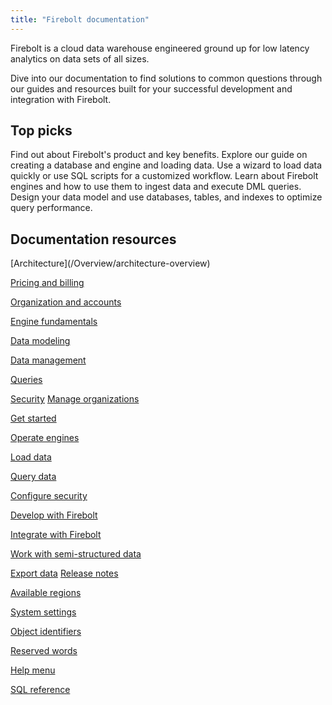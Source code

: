 ```yaml
---
title: "Firebolt documentation"
---
```


Firebolt is a cloud data warehouse engineered ground up for low latency analytics on data sets of all sizes.

Dive into our documentation to find solutions to common questions through our guides and resources built for your successful development and integration with Firebolt.

## Top picks

<CardGroup cols={3}>
<Card title="What is Firebolt?" href="/product/index">
Find out about Firebolt's product and key benefits.
</Card>
<Card title="Get started" href="/Guides/getting-started/index">
Explore our guide on creating a database and engine and loading data.
</Card>
<Card title="Load data" href="/Guides/loading-data/loading-data">
Use a wizard to load data quickly or use SQL scripts for a customized workflow.
</Card>
<Card title="Engine fundamentals" href="/Overview/engine-fundamentals">
Learn about Firebolt engines and how to use them to ingest data and execute DML queries.
</Card>
<Card title="Data modeling" href="/Overview/indexes/using-indexes">
Design your data model and use databases, tables, and indexes to optimize query performance.
</Card>
</CardGroup>

## Documentation resources

<CardGroup cols={3}>
<Card title="Overview">
[Architecture](/Overview/architecture-overview)

[Pricing and billing](/Overview/billing/index)

[Organization and accounts](/Overview/organizations-accounts)

[Engine fundamentals](/Overview/engine-fundamentals)

[Data modeling](/Overview/indexes/using-indexes)

[Data management](/Overview/data-management)

[Queries](/Overview/queries/index)

[Security](/Overview/Security/security)
</Card>
<Card title="Guides">
[Manage organizations](/Guides/managing-your-organization/index)

[Get started](/Guides/getting-started/index)

[Operate engines](/Guides/operate-engines/operate-engines)

[Load data](/Guides/loading-data/loading-data)

[Query data](/Guides/query-data/index)

[Configure security](/Guides/security/index)

[Develop with Firebolt](/Guides/developing-with-firebolt/index)

[Integrate with Firebolt](/Guides/integrations/integrations)

[Work with semi-structured data](/Guides/loading-data/working-with-semi-structured-data/working-with-semi-structured-data)

[Export data](/Guides/exporting-data)
</Card>
<Card title="Reference">
[Release notes](/Reference/release-notes/release-notes)

[Available regions](/Reference/available-regions)

[System settings](/Reference/system-settings)

[Object identifiers](/Reference/object-identifiers)

[Reserved words](/Reference/reserved-words)

[Help menu](/Reference/help-menu)

[SQL reference](/sql_reference/index)
</Card>
</CardGroup>